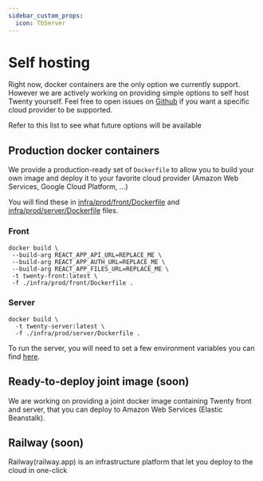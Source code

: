 ```yaml
---
sidebar_custom_props:
  icon: TbServer
---
```

# Self hosting

Right now, docker containers are the only option we currently support. However we are actively working on providing simple options to self host Twenty yourself. 
Feel free to open issues on [Github](https://github.com/twentyhq/twenty) if you want a specific cloud provider to be supported.

Refer to this list to see what future options will be available

## Production docker containers

We provide a production-ready set of `Dockerfile` to allow you to build your own image and deploy it to your favorite cloud provider (Amazon Web Services, Google Cloud Platform, ...)

You will find these in [infra/prod/front/Dockerfile](https://github.com/twentyhq/twenty/blob/main/infra/prod/front/Dockerfile) and [infra/prod/server/Dockerfile](https://github.com/twentyhq/twenty/blob/main/infra/prod/server/Dockerfile) files.

### Front

```
docker build \
 --build-arg REACT_APP_API_URL=REPLACE_ME \
 --build-arg REACT_APP_AUTH_URL=REPLACE_ME \
 --build-arg REACT_APP_FILES_URL=REPLACE_ME \
 -t twenty-front:latest \
 -f ./infra/prod/front/Dockerfile .
```

### Server

```
docker build \
  -t twenty-server:latest \
  -f ./infra/prod/server/Dockerfile .
```

To run the server, you will need to set a few environment variables you can find [here](https://github.com/twentyhq/twenty/blob/main/server/.env.example).

## Ready-to-deploy joint image (soon)

We are working on providing a joint docker image containing Twenty front and server, that you can deploy to Amazon Web Services (Elastic Beanstalk).

## Railway (soon)

Railway(railway.app) is an infrastructure platform that let you deploy to the cloud in one-click